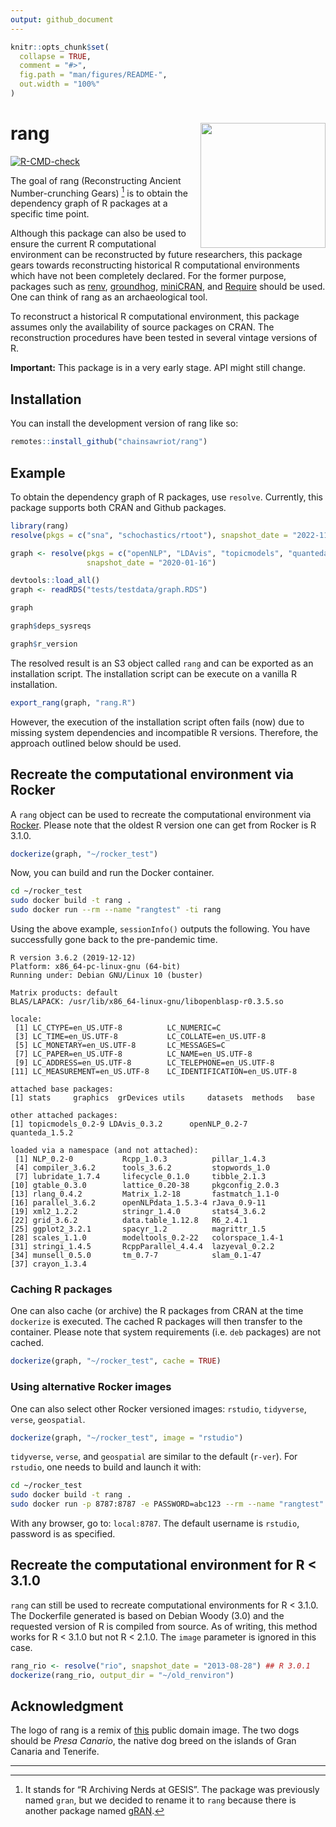 ```yaml
---
output: github_document
---
```


<!-- README.md is generated from README.Rmd. Please edit that file -->

```r
knitr::opts_chunk$set(
  collapse = TRUE,
  comment = "#>",
  fig.path = "man/figures/README-",
  out.width = "100%"
)
```

# rang <img src="man/figures/rang_logo.svg" align="right" height="200" />

<!-- badges: start -->
[![R-CMD-check](https://github.com/chainsawriot/rang/actions/workflows/R-CMD-check.yaml/badge.svg)](https://github.com/chainsawriot/rang/actions/workflows/R-CMD-check.yaml)
<!-- badges: end -->

The goal of rang (Reconstructing Ancient Number-crunching Gears) [^gesis] is to obtain the dependency graph of R packages at a specific time point.

Although this package can also be used to ensure the current R computational environment can be reconstructed by future researchers, this package gears towards reconstructing historical R computational environments which have not been completely declared. For the former purpose, packages such as [renv](https://github.com/rstudio/renv/), [groundhog](https://github.com/CredibilityLab/groundhog), [miniCRAN](https://github.com/andrie/miniCRAN), and [Require](https://github.com/PredictiveEcology/Require) should be used. One can think of rang as an archaeological tool.

To reconstruct a historical R computational environment, this package assumes only the availability of source packages on CRAN. The reconstruction procedures have been tested in several vintage versions of R.

**Important:** This package is in a very early stage. API might still change.

## Installation

You can install the development version of rang like so:

``` r
remotes::install_github("chainsawriot/rang")
```

## Example

To obtain the dependency graph of R packages, use `resolve`. Currently, this package supports both CRAN and Github packages.

```r
library(rang)
resolve(pkgs = c("sna", "schochastics/rtoot"), snapshot_date = "2022-11-30")
```

```r
graph <- resolve(pkgs = c("openNLP", "LDAvis", "topicmodels", "quanteda"),
                 snapshot_date = "2020-01-16")
```

```r
devtools::load_all()
graph <- readRDS("tests/testdata/graph.RDS")
```

```r
graph
```

```r
graph$deps_sysreqs
```

```r
graph$r_version
```

The resolved result is an S3 object called `rang` and can be exported as an installation script. The installation script can be execute on a vanilla R installation.

```r
export_rang(graph, "rang.R")
```

However, the execution of the installation script often fails (now) due to missing system dependencies and incompatible R versions. Therefore, the approach outlined below should be used.

## Recreate the computational environment via Rocker

A `rang` object can be used to recreate the computational environment via [Rocker](https://github.com/rocker-org/rocker). Please note that the oldest R version one can get from Rocker is R 3.1.0.

```r
dockerize(graph, "~/rocker_test")
```

Now, you can build and run the Docker container.

```bash
cd ~/rocker_test
sudo docker build -t rang .
sudo docker run --rm --name "rangtest" -ti rang
```

Using the above example, `sessionInfo()` outputs the following. You have successfully gone back to the pre-pandemic time.

```
R version 3.6.2 (2019-12-12)
Platform: x86_64-pc-linux-gnu (64-bit)
Running under: Debian GNU/Linux 10 (buster)

Matrix products: default
BLAS/LAPACK: /usr/lib/x86_64-linux-gnu/libopenblasp-r0.3.5.so

locale:
 [1] LC_CTYPE=en_US.UTF-8          LC_NUMERIC=C                 
 [3] LC_TIME=en_US.UTF-8           LC_COLLATE=en_US.UTF-8       
 [5] LC_MONETARY=en_US.UTF-8       LC_MESSAGES=C                
 [7] LC_PAPER=en_US.UTF-8          LC_NAME=en_US.UTF-8          
 [9] LC_ADDRESS=en_US.UTF-8        LC_TELEPHONE=en_US.UTF-8     
[11] LC_MEASUREMENT=en_US.UTF-8    LC_IDENTIFICATION=en_US.UTF-8

attached base packages:
[1] stats     graphics  grDevices utils     datasets  methods   base     

other attached packages:
[1] topicmodels_0.2-9 LDAvis_0.3.2      openNLP_0.2-7     quanteda_1.5.2   

loaded via a namespace (and not attached):
 [1] NLP_0.2-0           Rcpp_1.0.3          pillar_1.4.3       
 [4] compiler_3.6.2      tools_3.6.2         stopwords_1.0      
 [7] lubridate_1.7.4     lifecycle_0.1.0     tibble_2.1.3       
[10] gtable_0.3.0        lattice_0.20-38     pkgconfig_2.0.3    
[13] rlang_0.4.2         Matrix_1.2-18       fastmatch_1.1-0    
[16] parallel_3.6.2      openNLPdata_1.5.3-4 rJava_0.9-11       
[19] xml2_1.2.2          stringr_1.4.0       stats4_3.6.2       
[22] grid_3.6.2          data.table_1.12.8   R6_2.4.1           
[25] ggplot2_3.2.1       spacyr_1.2          magrittr_1.5       
[28] scales_1.1.0        modeltools_0.2-22   colorspace_1.4-1   
[31] stringi_1.4.5       RcppParallel_4.4.4  lazyeval_0.2.2     
[34] munsell_0.5.0       tm_0.7-7            slam_0.1-47        
[37] crayon_1.3.4    
```

### Caching R packages

One can also cache (or archive) the R packages from CRAN at the time `dockerize` is executed. The cached R packages will then transfer to the container. Please note that system requirements (i.e. `deb` packages) are not cached.

```r
dockerize(graph, "~/rocker_test", cache = TRUE)
```

### Using alternative Rocker images

One can also select other Rocker versioned images: `rstudio`, `tidyverse`, `verse`, `geospatial`.

```r
dockerize(graph, "~/rocker_test", image = "rstudio")
```

`tidyverse`, `verse`, and `geospatial` are similar to the default (`r-ver`). For `rstudio`, one needs to build and launch it with:

```bash
cd ~/rocker_test
sudo docker build -t rang .
sudo docker run -p 8787:8787 -e PASSWORD=abc123 --rm --name "rangtest" -ti rang
```

With any browser, go to: `local:8787`. The default username is `rstudio`, password is as specified.

## Recreate the computational environment for R < 3.1.0

`rang` can still be used to recreate computational environments for R < 3.1.0. The Dockerfile generated is based on Debian Woody (3.0) and the requested version of R is compiled from source. As of writing, this method works for R < 3.1.0 but not R < 2.1.0. The `image` parameter is ignored in this case.

```r
rang_rio <- resolve("rio", snapshot_date = "2013-08-28") ## R 3.0.1
dockerize(rang_rio, output_dir = "~/old_renviron")
```

## Acknowledgment

The logo of rang is a remix of [this](https://commons.wikimedia.org/wiki/File:Flag_of_the_Canary_Islands.svg) public domain image. The two dogs should be *Presa Canario*, the native dog breed on the islands of Gran Canaria and Tenerife.

---

[^gesis]: It stands for "R Archiving Nerds at GESIS". The package was previously named `gran`, but we decided to rename it to `rang` because there is another package named [gRAN](https://cran.r-project.org/web/packages/GRANBase/vignettes/GRAN_Overview.html).
